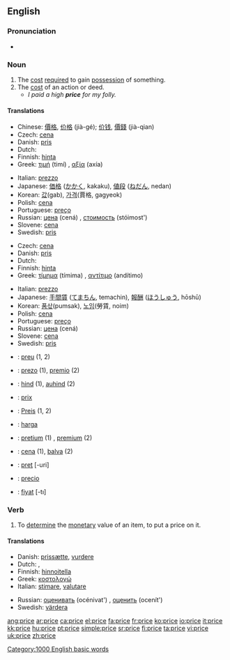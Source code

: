 {{see|Price}}
==English==

===Pronunciation===
*{{audio|en-us-price.ogg|Audio (US)}}

===Noun===
{{en-noun}}

# The [[cost]] [[require]]d to gain [[possession]] of something.
# The [[cost]] of an action or deed.
#* ''I paid a high '''price''' for my folly.''

====Translations====
{{trans-top|cost required to gain possession of something}}
*Chinese:  [[價格]], [[价格]] (jià-gé); [[价钱]], [[價錢]] (jià-qian) 
*Czech: [[cena#Czech|cena]] {{f}}
*Danish: [[pris#Danish|pris]] {{c}}
*Dutch: {{t|nl|prijs|m}}
*Finnish: [[hinta]]
*Greek: [[τιμή]] (timí) {{f}}, [[αξία]] (axía) {{f}}
{{trans-mid}}
*Italian: [[prezzo]] {{m}}
*Japanese: [[価格]] ([[かかく]], kakaku), [[値段]] ([[ねだん]], nedan)
*Korean: [[값]](gab), [[가격]](賈格, gagyeok)
*Polish: [[cena#Polish|cena]] {{f}}
*Portuguese: [[preço]] {{m}}
*Russian: [[цена]] (cená) {{f}}, [[стоимость]] (stóimost') {{f}}
*Slovene: [[cena]] {{f}}
*Swedish: [[pris#Swedish|pris]] {{n}}
{{trans-bottom}}

{{trans-top|cost of an action or deed}}
*Czech: [[cena#Czech|cena]] {{f}}
*Danish: [[pris#Danish|pris]] {{c}}
*Dutch: {{t|nl|prijs|m}}
*Finnish: [[hinta]]
*Greek: [[τίμημα]] (tímima) {{n}}, [[αντίτιμο]] (andítimo) {{n}}
{{trans-mid}}
*Italian: [[prezzo]] {{m}}
*Japanese: [[手間賃]] ([[てまちん]], temachin), [[報酬]] ([[ほうしゅう]], hōshū)
*Korean: [[품삯]](pumsak), [[노임]](勞賃, noim)
*Polish: [[cena#Polish|cena]] {{f}}
*Portuguese: [[preço]] {{m}}
*Russian: [[цена]] (cená) {{f}}
*Slovene: [[cena]] {{f}}
*Swedish: [[pris#Swedish|pris]] {{n}}
{{trans-bottom}}

{{checktrans}}
{{trans-top|Translations to be categorised}}
*{{ttbc|Catalan}}: [[preu]] {{m}} (1, 2)
*{{ttbc|Esperanto}}: [[prezo]] (1), [[premio]] (2)
*{{ttbc|Estonian}}: [[hind]] (1), [[auhind]] (2)
*{{ttbc|French}}: [[prix]] {{m}}
*{{ttbc|German}}: [[Preis]] {{m}} (1, 2)
*{{ttbc|Indonesian}}: [[harga]]
{{trans-mid}}
*{{ttbc|Latin}}: [[pretium]] (1) {{n}}, [[premium]] (2)
*{{ttbc|Latvian}}: [[cena#Latvian|cena]] {{f}} (1), [[balva]] (2)
*{{ttbc|Romanian}}: [[preţ]] [-uri] {{n}}
*{{ttbc|Spanish}}: [[precio]] {{m}}
*{{ttbc|Turkish}}: [[fiyat]] [-tı]
{{trans-bottom}}

===Verb===
{{en-verb|pric|ing}}

# To [[determine]] the [[monetary]] value of an item, to put a price on it.

====Translations====
{{trans-top|determine or put a price on something}}
*Danish: [[prissætte]], [[vurdere]]
*Dutch: {{t|nl|schatten}}, {{t|nl|prijzen}}
*Finnish: [[hinnoitella]]
*Greek: [[κοστολογώ]]
*Italian: [[stimare]], [[valutare]]
{{trans-mid}}
*Russian: [[оценивать]] (océnivat') {{impf}}, [[оценить]] (ocenít') {{pf}}
*Swedish: [[värdera]]
{{trans-bottom}}

[[Category:1000 English basic words]]

[[ang:price]]
[[ar:price]]
[[ca:price]]
[[el:price]]
[[fa:price]]
[[fr:price]]
[[ko:price]]
[[io:price]]
[[it:price]]
[[kk:price]]
[[hu:price]]
[[pt:price]]
[[simple:price]]
[[sr:price]]
[[fi:price]]
[[ta:price]]
[[vi:price]]
[[uk:price]]
[[zh:price]]